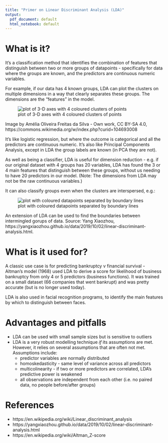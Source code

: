 ```yaml
---
title: "Primer on Linear Discriminant Analysis (LDA)"
output:
  pdf_document: default
  html_notebook: default
---
```


# What is it?

It's a classification method that identifies the combination of features that distinguish between two or more groups of datapoints - specifically for data where the groups are known, and the predictors are continuous numeric variables. 

For example, if our data has 4 known groups, LDA can plot the clusters on multiple dimensions in a way that clearly separates these groups. The dimensions are the "features" in the model.

![plot of 3-D axes with 4 coloured clusters of points]("images/4class3ddiscriminant.png")

Image by Amélia Oliveira Freitas da Silva - Own work, CC BY-SA 4.0, https://commons.wikimedia.org/w/index.php?curid=104693008

It's like logistic regression, but where the outcome is categorical and all the predictors are continuous numeric. It's also like Principal Components Analysis, except in LDA the group labels are known (in PCA they are not).

As well as being a classifier, LDA is useful for dimension reduction - e.g. if our original dataset with 4 groups has 20 variables, LDA has found the 3 or 4 main features that distinguish between these groups, without us needing to have 20 predictors in our model. (Note: The dimensions from LDA may not be the raw continuous variables.)

It can also classify groups even when the clusters are interspersed, e.g.:

![plot with coloured datapoints separated by boundary lines]("images/mda_plot.png")

An extension of LDA can be used to find the boundaries between intermingled gorups of data. Source: Yang Xiaozhou, https://yangxiaozhou.github.io/data/2019/10/02/linear-discriminant-analysis.html.

# What is it used for?

A classic use case is for predicting bankruptcy v financial survival - Altman's model (1968) used LDA to derive a score for likelihood of business bankruptcy from only 4 or 5 predictors (business functions). It was trained on a small dataset (66 companies that went bankrupt) and was pretty accurate (but is no longer used today).

LDA is also used in facial recognition programs, to identify the main features by which to distinguish between faces.

# Advantages and pitfalls

* LDA can be used with small sample sizes but is sensitive to outliers
* LDA is a very robust modelling technique _if_ its assumptions are met. However, it relies on several assumptions that are often not met. Assumptions include: 
  * predictor variables are normally distributed
  * homoskedasticity - same level of variance across all predictors
  * multicolinearity - if two or more predictors are correlated, LDA's predictive power is weakened
  * all observations are independent from each other (i.e. no paired data, no people before/after groups)

# References

* https://en.wikipedia.org/wiki/Linear_discriminant_analysis  
* https://yangxiaozhou.github.io/data/2019/10/02/linear-discriminant-analysis.html 
* https://en.wikipedia.org/wiki/Altman_Z-score